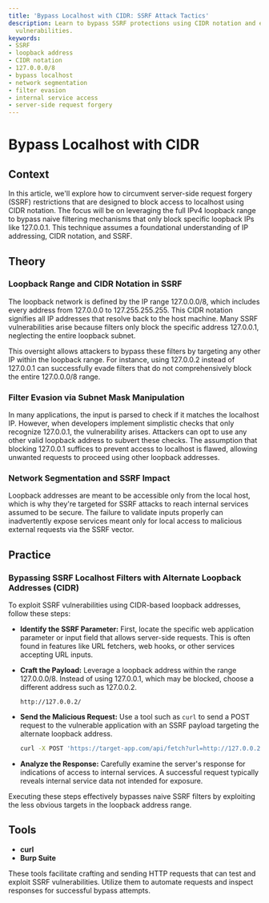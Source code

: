 ```yaml
---
title: 'Bypass Localhost with CIDR: SSRF Attack Tactics'
description: Learn to bypass SSRF protections using CIDR notation and exploit loopback
  vulnerabilities.
keywords:
- SSRF
- loopback address
- CIDR notation
- 127.0.0.0/8
- bypass localhost
- network segmentation
- filter evasion
- internal service access
- server-side request forgery
---
```


# Bypass Localhost with CIDR

## Context

In this article, we'll explore how to circumvent server-side request forgery (SSRF) restrictions that are designed to block access to localhost using CIDR notation. The focus will be on leveraging the full IPv4 loopback range to bypass naive filtering mechanisms that only block specific loopback IPs like 127.0.0.1. This technique assumes a foundational understanding of IP addressing, CIDR notation, and SSRF.

## Theory

### Loopback Range and CIDR Notation in SSRF

The loopback network is defined by the IP range 127.0.0.0/8, which includes every address from 127.0.0.0 to 127.255.255.255. This CIDR notation signifies all IP addresses that resolve back to the host machine. Many SSRF vulnerabilities arise because filters only block the specific address 127.0.0.1, neglecting the entire loopback subnet.

This oversight allows attackers to bypass these filters by targeting any other IP within the loopback range. For instance, using 127.0.0.2 instead of 127.0.0.1 can successfully evade filters that do not comprehensively block the entire 127.0.0.0/8 range.

### Filter Evasion via Subnet Mask Manipulation

In many applications, the input is parsed to check if it matches the localhost IP. However, when developers implement simplistic checks that only recognize 127.0.0.1, the vulnerability arises. Attackers can opt to use any other valid loopback address to subvert these checks. The assumption that blocking 127.0.0.1 suffices to prevent access to localhost is flawed, allowing unwanted requests to proceed using other loopback addresses.

### Network Segmentation and SSRF Impact

Loopback addresses are meant to be accessible only from the local host, which is why they're targeted for SSRF attacks to reach internal services assumed to be secure. The failure to validate inputs properly can inadvertently expose services meant only for local access to malicious external requests via the SSRF vector.

## Practice

### Bypassing SSRF Localhost Filters with Alternate Loopback Addresses (CIDR)

To exploit SSRF vulnerabilities using CIDR-based loopback addresses, follow these steps:

- **Identify the SSRF Parameter:**
  First, locate the specific web application parameter or input field that allows server-side requests. This is often found in features like URL fetchers, web hooks, or other services accepting URL inputs.

- **Craft the Payload:**
  Leverage a loopback address within the range 127.0.0.0/8. Instead of using 127.0.0.1, which may be blocked, choose a different address such as 127.0.0.2.

  ```http
  http://127.0.0.2/
  ```

- **Send the Malicious Request:**
  Use a tool such as `curl` to send a POST request to the vulnerable application with an SSRF payload targeting the alternate loopback address.

  ```bash
  curl -X POST 'https://target-app.com/api/fetch?url=http://127.0.0.2/'
  ```

- **Analyze the Response:**
  Carefully examine the server's response for indications of access to internal services. A successful request typically reveals internal service data not intended for exposure.

Executing these steps effectively bypasses naive SSRF filters by exploiting the less obvious targets in the loopback address range.

## Tools

- **curl**
- **Burp Suite** 

These tools facilitate crafting and sending HTTP requests that can test and exploit SSRF vulnerabilities. Utilize them to automate requests and inspect responses for successful bypass attempts.